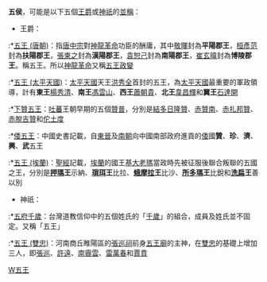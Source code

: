 '''五侯'''，可能是以下五個[[王爵|王爵]]或[[神祇|神祇]]的[[並稱|並稱]]：
*王爵：
:*[[五王_(唐朝)|五王 (唐朝)]]：指[[唐中宗|唐中宗]]對[[神龍革命|神龍革命]]功臣的酬庸，其中[[敬暉|敬暉]]封為'''平陽郡王'''，[[桓彥范|桓彥范]]封為'''扶陽郡王'''，[[張柬之|張柬之]]封為'''漢陽郡王'''，[[袁恕己|袁恕己]]封為'''南陽郡王'''，[[崔玄暐|崔玄暐]]封為'''博陵郡王'''。稱五王。所以[[神龍革命|神龍革命]]又稱[[五王政變|五王政變]]
:*[[五王_(太平天國)|五王 (太平天國)]]：[[太平天國|太平天國]]天王[[洪秀全|洪秀全]]首封的五王，為[[太平天國|太平天國]]最重要的軍政領導，計有'''東王'''[[楊秀清|楊秀清]]、'''南王'''[[馮雲山|馮雲山]]、'''西王'''[[蕭朝貴|蕭朝貴]]、'''北王'''[[韋昌輝|韋昌輝]]和'''翼王'''[[石達開|石達開]]
:*[[下贊五王|下贊五王]]：[[吐蕃|吐蕃]]王朝早期的五個[[贊普|贊普]]，分別是[[結多日隆贊|結多日隆贊]]、[[赤贊南|赤贊南]]、[[赤扎邦贊|赤扎邦贊]]、[[赤脫吉贊|赤脫吉贊]]和[[佗土度|佗土度]]
:*[[倭五王|倭五王]]：中國史書記載，自[[東晉|東晉]]及[[南朝|南朝]]向中國南部政府進貢的[[倭|倭]]國'''贊'''、'''珍'''、'''濟'''、'''興'''、'''武'''五王
:*[[五王_(埃蘭)|五王 (埃蘭)]]：[[聖經|聖經]]記載，[[埃蘭|埃蘭]]的國王[[基大老瑪|基大老瑪]]當政時先被征服後聯合叛聯的五國之王，分別是'''[[押瑪|押瑪]]王'''示納、'''[[瑣珥|瑣珥]]王'''比拉、'''[[蛾摩拉|蛾摩拉]]王'''比沙、'''[[所多瑪|所多瑪]]王'''比銳和'''[[洗扁|洗扁]]王'''善以別
*神祇：
:*[[五府千歲|五府千歲]]：台灣道教信仰中的五個姓氏的「[[千歲信仰|千歲]]」的組合，成員及姓氏並不固定。又稱「五王」
:*[[五王_(雙忠)|五王 (雙忠)]]：河南商丘睢陽區的[[張巡祠|張巡祠]]前身[[五王廟|五王廟]]的主神，在[[雙忠|雙忠]]的基礎上增加三人，即[[張巡|張巡]]、[[許遠|許遠]]、[[南霽雲|南霽雲]]、[[雷萬春|雷萬春]]和[[賈賁|賈賁]]

{{disambig|Cat=二字亞洲相關消歧義}}
[[Category:人物並稱|W五王]]